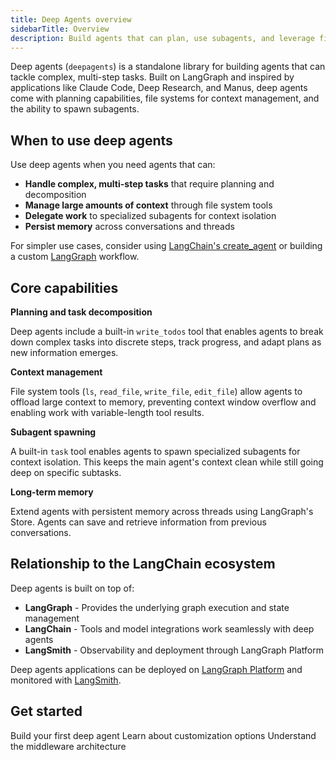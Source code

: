 ```yaml
---
title: Deep Agents overview
sidebarTitle: Overview
description: Build agents that can plan, use subagents, and leverage file systems for complex tasks
---
```


Deep agents (`deepagents`) is a standalone library for building agents that can tackle complex, multi-step tasks. Built on LangGraph and inspired by applications like Claude Code, Deep Research, and Manus, deep agents come with planning capabilities, file systems for context management, and the ability to spawn subagents.

## When to use deep agents

Use deep agents when you need agents that can:
- **Handle complex, multi-step tasks** that require planning and decomposition
- **Manage large amounts of context** through file system tools
- **Delegate work** to specialized subagents for context isolation
- **Persist memory** across conversations and threads

For simpler use cases, consider using [LangChain's create_agent](/oss/langchain/agents) or building a custom [LangGraph](/oss/langgraph/overview) workflow.

## Core capabilities

**Planning and task decomposition**

Deep agents include a built-in `write_todos` tool that enables agents to break down complex tasks into discrete steps, track progress, and adapt plans as new information emerges.

**Context management**

File system tools (`ls`, `read_file`, `write_file`, `edit_file`) allow agents to offload large context to memory, preventing context window overflow and enabling work with variable-length tool results.

**Subagent spawning**

A built-in `task` tool enables agents to spawn specialized subagents for context isolation. This keeps the main agent's context clean while still going deep on specific subtasks.

**Long-term memory**

Extend agents with persistent memory across threads using LangGraph's Store. Agents can save and retrieve information from previous conversations.

## Relationship to the LangChain ecosystem

Deep agents is built on top of:
- **LangGraph** - Provides the underlying graph execution and state management
- **LangChain** - Tools and model integrations work seamlessly with deep agents
- **LangSmith** - Observability and deployment through LangGraph Platform

Deep agents applications can be deployed on [LangGraph Platform](/oss/langgraph/deploy) and monitored with [LangSmith](/langsmith/observability).

## Get started

<CardGroup cols={2}>
  <Card title="Quickstart" icon="rocket" href="/oss/deepagents/quickstart">
    Build your first deep agent
  </Card>
  <Card title="Customization" icon="sliders" href="/oss/deepagents/customization">
    Learn about customization options
  </Card>
  <Card title="Middleware" icon="layer-group" href="/oss/deepagents/middleware">
    Understand the middleware architecture
  </Card>
</CardGroup>
